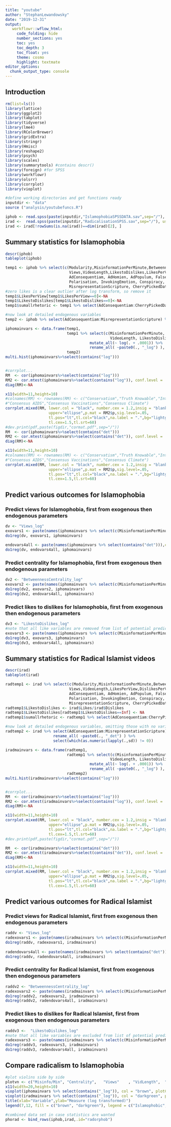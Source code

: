 ```yaml
---
title: "youtube"
author: "StephanLewandowsky"
date: "2019-12-31"
output: 
   workflowr::wflow_html:
     code_folding: hide
     number_sections: yes
     toc: yes
     toc_depth: 3
     toc_float: yes
     theme: cosmo
     highlight: textmate
editor_options:
  chunk_output_type: console
---
```


## Introduction

```r
rm(list=ls())
library(lattice)
library(ggplot2)
library(tabplot)
library(tidyverse)
library(lme4)
library(RColorBrewer)
library(gridExtra)
library(stringr)
library(Hmisc)
library(reshape2)
library(psych)
library(scales)
library(summarytools) #contains descr()
library(foreign) #for SPSS
library(workflowr)
library(olsrr)
library(corrplot)
library(vioplot)

#define working directories and get functions ready
inputdir <- "data"
source ("analysis/youtubefuncs.R")

iphob <- read.spss(paste(inputdir,"IslamophobiaSPSSDATA.sav",sep="/"), use.value.labels = TRUE, to.data.frame = TRUE)
irad <-  read.spss(paste(inputdir,"RadicalisationSPSS.sav",sep="/"), use.value.labels = TRUE, to.data.frame = TRUE)
irad <- irad[!rowSums(is.na(irad))==dim(irad)[2], ]
```

## Summary statistics for Islamophobia
```r
descr(iphob)
tableplot(iphob)

temp1 <- iphob %>% select(c(Modularity,MisinformationPerMinute,BetweennessCentrality,
                            Views,VideoLength,LikestoDislikes,LikesPerView,DislikesPerView,
                            AdConsequentiam, AdHomien, AdPopulum, FalseCause, HastyGeneralisations,
                            Polarisation, InvokingEmotion, Conspiracy, Trolling, DeflectingBlame,
                            MisrepresentationScripture, CherryPickedData)) 
#zero likes is a clear outlier after log transform, so remove it
temp1$LikesPerView[temp1$LikesPerView==0]<-NA
temp1$LikestoDislikes[temp1$LikestoDislikes==0]<-NA
temp1$sumallrhetoric <- temp1 %>% select(AdConsequentiam:CherryPickedData) %>% apply(.,1,sum)

#now look at detailed endogenous variables
temp2 <- iphob %>% select(AdConsequentiam:MisrepresentationScripture) %>% rename_all( ~paste0(., "_det") )

iphomainvars <- data.frame(temp1,
                           temp1 %>% select(c(MisinformationPerMinute, BetweennessCentrality, Views,
                                              VideoLength, LikestoDislikes ,LikesPerView, DislikesPerView, sumallrhetoric)) %>% 
                                     mutate_all(~ log(. + .0001)) %>%
                                     rename_all( ~paste0(., "_log") ),
                           temp2)
multi.hist(iphomainvars%>%select(contains("log")))


#corrplot...
RM  <- cor(iphomainvars%>%select(contains("log")))
RM2 <- cor.mtest(iphomainvars%>%select(contains("log")), conf.level = .95)
diag(RM)<-NA

x11(width=11,height=10)
#colnames(RM) <- rownames(RM) <- c("Conservatism","Truth Knowable","Intuitive","Conspiracism","Need for Chaos","Knowledge Source",
#"Consensus AIDS","Consensus Vaccinations","Consensus Climate")
corrplot.mixed(RM, lower.col = "black", number.cex = 1.2,insig = "blank",
                   upper="ellipse",p.mat = RM2$p,sig.level=.05,
                   tl.pos="lt",tl.col="black",na.label = ".",bg="lightgray",
                   tl.cex=1.5,tl.srt=60)
#dev.print(pdf,paste(figdir,"cormat.pdf",sep="/"))
RM  <- cor(iphomainvars%>%select(contains("det")))
RM2 <- cor.mtest(iphomainvars%>%select(contains("det")), conf.level = .95)
diag(RM)<-NA

x11(width=11,height=10)
#colnames(RM) <- rownames(RM) <- c("Conservatism","Truth Knowable","Intuitive","Conspiracism","Need for Chaos","Knowledge Source",
#"Consensus AIDS","Consensus Vaccinations","Consensus Climate")
corrplot.mixed(RM, lower.col = "black", number.cex = 1.2,insig = "blank",
                   upper="ellipse",p.mat = RM2$p,sig.level=.05,
                   tl.pos="lt",tl.col="black",na.label = ".",bg="lightgray",
                   tl.cex=1.5,tl.srt=60)

```
## Predict various outcomes for Islamophobia

### Predict views for Islamophobia, first from exogenous then endogenous parameters
```r

dv <- "Views_log"
exovars1 <- paste(names(iphomainvars %>% select(c(MisinformationPerMinute_log:DislikesPerView_log,sumallrhetoric_log)) %>% select(-dv)),collapse=" + ")
do1reg(dv, exovars1, iphomainvars)   
   
endovars4all <- paste(names(iphomainvars %>% select(contains("det"))),collapse=" + ")
do1reg(dv, endovars4all, iphomainvars)   

```

### Predict centrality for Islamophobia, first from exogenous then endogenous parameters
```r

dv2 <- "BetweennessCentrality_log"
exovars2 <- paste(names(iphomainvars %>% select(c(MisinformationPerMinute_log:DislikesPerView_log,sumallrhetoric_log)) %>% select(-dv2)),collapse=" + ")
do1reg(dv2, exovars2, iphomainvars)   
do1reg(dv2, endovars4all, iphomainvars)   

```

### Predict likes to dislikes for Islamophobia, first from exogenous then endogenous parameters
```r

dv3 <- "LikestoDislikes_log"
#note that all like variables are removed from list of potential predictors
exovars3 <- paste(names(iphomainvars %>% select(c(MisinformationPerMinute_log:DislikesPerView_log,sumallrhetoric_log)) %>% select(-contains("ikes"))),collapse=" + ")
do1reg(dv3, exovars3, iphomainvars)  
do1reg(dv3, endovars4all, iphomainvars) 

```


## Summary statistics for Radical Islamist videos
```r
descr(irad)
tableplot(irad)

radtemp1 <- irad %>% select(c(Modularity,MisinformationPerMinute,BetweennessCentrality,
                            Views,VideoLength,LikesPerView,DislikesPerView,
                            AdConsequentiam, AdHomien, AdPopulum, FalseCause, 
                            Polarisation, InvokingEmotion, Conspiracy, Trolling, DeflectingBlame,
                            MisrepresentationScripture, CherryPickedData)) 
radtemp1$LikestoDislikes <- irad$Likes/irad$Dislikes
radtemp1$LikestoDislikes[radtemp1$LikestoDislikes==Inf] <- NA
radtemp1$sumallrhetoric <- radtemp1 %>% select(AdConsequentiam:CherryPickedData) %>% apply(.,1,sum)

#now look at detailed endogenous variables, omitting those with no variance
radtemp2 <- irad %>% select(AdConsequentiam:MisrepresentationScripture) %>% 
                     rename_all( ~paste0(., "_det") ) %>% 
                     select(which(as.numeric(lapply(.,sd)) != 0))

iradmainvars <- data.frame(radtemp1,
                           radtemp1 %>% select(c(MisinformationPerMinute, BetweennessCentrality, Views,
                                              VideoLength, LikestoDislikes ,LikesPerView, DislikesPerView, sumallrhetoric)) %>% 
                                     mutate_all(~ log(. + .0001)) %>%
                                     rename_all( ~paste0(., "_log") ),
                           radtemp2)
multi.hist(iradmainvars%>%select(contains("log")))


#corrplot...
RM  <- cor(iradmainvars%>%select(contains("log")))
RM2 <- cor.mtest(iradmainvars%>%select(contains("log")), conf.level = .95)
diag(RM)<-NA

x11(width=11,height=10)
corrplot.mixed(RM, lower.col = "black", number.cex = 1.2,insig = "blank",
                   upper="ellipse",p.mat = RM2$p,sig.level=.05,
                   tl.pos="lt",tl.col="black",na.label = ".",bg="lightgray",
                   tl.cex=1.5,tl.srt=60)
#dev.print(pdf,paste(figdir,"cormat.pdf",sep="/"))

RM  <- cor(iradmainvars%>%select(contains("det")))
RM2 <- cor.mtest(iradmainvars%>%select(contains("det")), conf.level = .95)
diag(RM)<-NA

x11(width=11,height=10)
corrplot.mixed(RM, lower.col = "black", number.cex = 1.2,insig = "blank",
                   upper="ellipse",p.mat = RM2$p,sig.level=.05,
                   tl.pos="lt",tl.col="black",na.label = ".",bg="lightgray",
                   tl.cex=1.5,tl.srt=60)

```
## Predict various outcomes for Radical Islamist

### Predict views for Radical Islamist, first from exogenous then endogenous parameters
```r

raddv <- "Views_log"
radexovars1 <- paste(names(iradmainvars %>% select(c(MisinformationPerMinute_log:sumallrhetoric_log)) %>% select(-raddv)),collapse=" + ")
do1reg(raddv, radexovars1, iradmainvars)   
   
radendovars4all <- paste(names(iradmainvars %>% select(contains("det"))),collapse=" + ")
do1reg(raddv, radendovars4all, iradmainvars)   

```

### Predict centrality for Radical Islamist, first from exogenous then endogenous parameters
```r

raddv2 <- "BetweennessCentrality_log"
radexovars2 <- paste(names(iradmainvars %>% select(c(MisinformationPerMinute_log:sumallrhetoric_log)) %>% select(-raddv2)),collapse=" + ")
do1reg(raddv2, radexovars2, iradmainvars)   
do1reg(raddv2, radendovars4all, iradmainvars)   

```

### Predict likes to dislikes for Radical Islamist, first from exogenous then endogenous parameters
```r

raddv3 <-  "LikestoDislikes_log"
#note that all like variables are excluded from list of potential predictors
radexovars3 <- paste(names(iradmainvars %>% select(c(MisinformationPerMinute_log:VideoLength_log,sumallrhetoric_log))),collapse=" + ")
do1reg(raddv3, radexovars3, iradmainvars)  
do1reg(raddv3, radendovars4all, iradmainvars)   

```

## Compare radicalism to Islamophobia
```r
#plot violins side by side
plotvn <- c("Misinfo/Min", "Centrality",   "Views"    , "VidLength",  "Like2Dislike",   "Likes/View",  "Dislikes/View", "SumRhetoric" )
x11(width=20,height=10)
vioplot(iphomainvars %>% select(contains("_log")), col = "brown", plotCentre = "line", side = "right",las=1,names=plotvn)
vioplot(iradmainvars %>% select(contains("_log")), col = "darkgreen", plotCentre = "line", side = "left", add = T)
title(xlab="Variable",ylab="Measure (log transformed)")
legend(7,12, fill = c("brown", "darkgreen"), legend = c("Islamophobic", "Islamist"), title = "Type of video")

#combined data set in case statistics are wanted
phorad <- bind_rows(iphob,irad,.id="radorphob")


```


